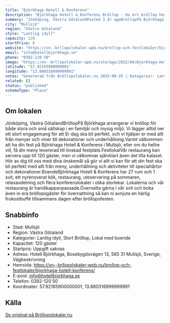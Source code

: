 ```yaml
---
title: "Björkhaga Hotell & Konferens"
description: "Björkhaga Hotell & Konferens Bröllop - Ha ert bröllop hos oss på Björkhaga Hotell & Konferens. Se vår fina Bröllopslokal. Skicka gärna en förfrågan så hjälper…"
summary: "Jönköping, Västra GötalandPosted 3 år agoBröllopPå Björkhaga arrangerar vi bröllop för både stora och små sällskap i en familjär och mysig miljö. Vi lägger alltid ner ett stort engagemang för att Er…"
city: "Mullsjö"
region: "Västra Götaland"
style: "Lantlig idyll"
capacity: 120
startPrice: 0
website: "https://xn--brllopslokaler-wpb.nu/brollop-och-festlokaler/bjorkhaga-hotell-konferens/"
email: "info@hotellbjorkhaga.se"
phone: "0392-120 50"
image: "https://xn--brllopslokaler-wpb.nu/storage/2022/04/Bjorkhaga-Hotell-brollopslokal-brollop.webp"
latitude: "57.92165900000001"
longitude: "13.880316999999991"
notes: "Genererad från Bröllopslokaler.nu 2025-09-25 | Kategorier: Lantlig idyll, Stort Bröllop, Lokal med boende"
related: []
status: "published"
schemaType: "Place"
---
```


## Om lokalen

Jönköping, Västra GötalandBröllopPå Björkhaga arrangerar vi bröllop för både stora och små sällskap i en familjär och mysig miljö. Vi lägger alltid ner ett stort engagemang för att Er dag ska bli perfekt, och vi hjälper er med allt från menyer och viner till dekorationer och underhållning.Varmt välkommen att ha din fest på Björkhaga Hotell & Konferens i Mullsjö, eller om du hellre vill, få din meny levererad till önskad festplats.FestlokalVår restaurang kan servera upp till 120 gäster, men vi välkomnar självklart även det lilla kalaset. Hör av dig till oss med dina önskemål så gör vi allt vi kan för att din fest ska bli perfekt med allt från meny, underhållning och aktiviteter till specialtårtor och dekorationer.BoendeBjörkhaga Hotell & Konferens har 27 rum och 1 svit, ett nyrenoverat kök, restaurang, uteservering på sommaren, relaxavdelning och flera konferenslokaler i olika storlekar. Lokalerna och vår restaurang är handikappanpassade.Övernatta gärna i vår svit och boka även in era bröllopsgäster för övernattning så kan ni avnjuta en härlig frukostbuffé tillsammans dagen efter bröllopsfesten.

## Snabbinfo

- Stad: Mullsjö
- Region: Västra Götaland
- Kategorier: Lantlig idyll, Stort Bröllop, Lokal med boende
- Kapacitet: 120 gäster
- Startpris: Uppgift saknas
- Adress: Hotell Björkhaga, Bosebygdsvägen 13, 565 31 Mullsjö, Sverige, Vägbeskrivning
- Hemsida: https://xn--brllopslokaler-wpb.nu/brollop-och-festlokaler/bjorkhaga-hotell-konferens/
- E-post: info@hotellbjorkhaga.se
- Telefon: 0392-120 50
- Koordinater: 57.92165900000001, 13.880316999999991

## Källa

[Se original på Bröllopslokaler.nu](https://xn--brllopslokaler-wpb.nu/brollop-och-festlokaler/bjorkhaga-hotell-konferens/)
